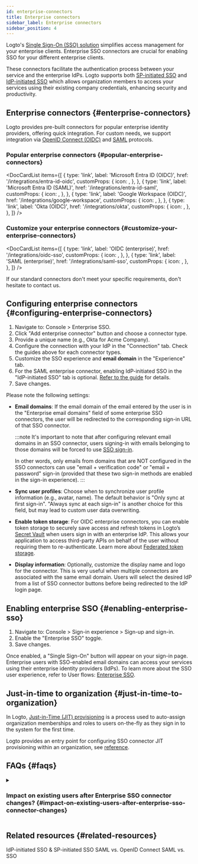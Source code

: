 ```yaml
---
id: enterprise-connectors
title: Enterprise connectors
sidebar_label: Enterprise connectors
sidebar_position: 4
---
```



Logto's [Single Sign-On (SSO) solution](/end-user-flows/enterprise-sso) simplifies access management for your enterprise clients. Enterprise SSO connectors are crucial for enabling SSO for your different enterprise clients.

These connectors facilitate the authentication process between your service and the enterprise IdPs. Logto supports both [SP-initiated SSO](/end-user-flows/enterprise-sso/sp-initiated-sso) and [IdP-initiated SSO](/end-user-flows/enterprise-sso/idp-initiated-sso) which allows organization members to access your services using their existing company credentials, enhancing security and productivity.

## Enterprise connectors \{#enterprise-connectors}

Logto provides pre-built connectors for popular enterprise identity providers, offering quick integration. For custom needs, we support integration via [OpenID Connect (OIDC)](https://auth.wiki/openid-connect) and [SAML](https://auth.wiki/saml) protocols.

### Popular enterprise connectors \{#popular-enterprise-connectors}

<DocCardList
  items={[
    {
      type: 'link',
      label: 'Microsoft Entra ID (OIDC)',
      href: '/integrations/entra-id-oidc',
      customProps: {
        icon: <MicrosoftEntraId />,
      },
    },
    {
      type: 'link',
      label: 'Microsoft Entra ID (SAML)',
      href: '/integrations/entra-id-saml',
      customProps: {
        icon: <MicrosoftEntraId />,
      },
    },
    {
      type: 'link',
      label: 'Google Workspace (OIDC)',
      href: '/integrations/google-workspace',
      customProps: {
        icon: <GoogleWorkspace />,
      },
    },
    {
      type: 'link',
      label: 'Okta (OIDC)',
      href: '/integrations/okta',
      customProps: {
        icon: <Okta />,
      },
    },
  ]}
/>

### Customize your enterprise connectors \{#customize-your-enterprise-connectors}

<DocCardList
  items={[
    {
      type: 'link',
      label: 'OIDC (enterprise)',
      href: '/integrations/oidc-sso',
      customProps: {
        icon: <Oidc />,
      },
    },
    {
      type: 'link',
      label: 'SAML (enterprise)',
      href: '/integrations/saml-sso',
      customProps: {
        icon: <Saml />,
      },
    },
  ]}
/>

If our standard connectors don't meet your specific requirements, don't hesitate to contact us.

## Configuring enterprise connectors \{#configuring-enterprise-connectors}

1. Navigate to: <CloudLink to="/enterprise-sso">Console > Enterprise SSO</CloudLink>.
2. Click "Add enterprise connector" button and choose a connector type.
3. Provide a unique name (e.g., Okta for Acme Company).
4. Configure the connection with your IdP in the "Connection" tab. Check the guides above for each connector types.
5. Customize the SSO experience and **email domain** in the "Experience" tab.
6. For the SAML enterprise connector, enabling IdP-initiated SSO in the "IdP-initiated SSO" tab is optional. [Refer to the guide](/end-user-flows/enterprise-sso/idp-initiated-sso) for details.
7. Save changes.

Please note the following settings:

- **Email domains**: If the email domain of the email entered by the user is in the "Enterprise email domains" field of some enterprise SSO connectors, the user will be redirected to the corresponding sign-in URL of that SSO connector.

  :::note
  It's important to note that after configuring relevant email domains in an SSO connector, users signing-in with emails belonging to those domains will be forced to use [SSO sign-in](/end-user-flows/enterprise-sso).

  In other words, only emails from domains that are NOT configured in the SSO connectors can use "email + verification code" or "email + password" sign-in (provided that these two sign-in methods are enabled in the sign-in experience).
  :::

- **Sync user profiles**: Choose when to synchronize user profile information (e.g., avatar, name). The default behavior is "Only sync at first sign-in". "Always sync at each sign-in" is another choice for this field, but may lead to custom user data overwriting.
- **Enable token storage**: For OIDC enterprise connectors, you can enable token storage to securely save access and refresh tokens in Logto’s [Secret Vault](/secret-vault) when users sign in with an enterprise IdP. This allows your application to access third-party APIs on behalf of the user without requiring them to re-authenticate. Learn more about [Federated token storage](/secret-vault/federated-token-set).
- **Display information**: Optionally, customize the display name and logo for the connector. This is very useful when multiple connectors are associated with the same email domain. Users will select the desired IdP from a list of SSO connector buttons before being redirected to the IdP login page.

## Enabling enterprise SSO \{#enabling-enterprise-sso}

1. Navigate to: <CloudLink to="/sign-in-experience/sign-up-and-sign-in">Console > Sign-in experience > Sign-up and sign-in</CloudLink>.
2. Enable the "Enterprise SSO" toggle.
3. Save changes.

Once enabled, a "Single Sign-On" button will appear on your sign-in page. Enterprise users with SSO-enabled email domains can access your services using their enterprise identity providers (IdPs). To learn more about the SSO user experience, refer to User flows: [Enterprise SSO](/end-user-flows/enterprise-sso).

## Just-in-time to organization \{#just-in-time-to-organization}

In Logto, [Just-in-Time (JIT) provisioning](https://auth.wiki/jit-provisioning) is a process used to auto-assign organization memberships and roles to users on-the-fly as they sign in to the system for the first time.

Logto provides an entry point for configuring SSO connector JIT provisioning within an organization, see [reference](/organizations/just-in-time-provisioning).

## FAQs \{#faqs}

<details>
<summary>

### Impact on existing users after Enterprise SSO connector changes? \{#impact-on-existing-users-after-enterprise-sso-connector-changes}

</summary>

- Adding SSO: The SSO identities will be linked to existing accounts if the email matches.
- Removing SSO: Removes SSO identities linked to the account, but retains user accounts, and prompts users to set up alternative verification methods.

</details>

## Related resources \{#related-resources}

<Url href="https://blog.logto.io/idp-vs-sp-initiated-sso">IdP-initiated SSO & SP-initiated SSO</Url>
<Url href="https://blog.logto.io/differences-between-saml-and-oidc">SAML vs. OpenID Connect</Url>
<Url href="https://blog.logto.io/sso-vs-saml">SAML vs. SSO</Url>
